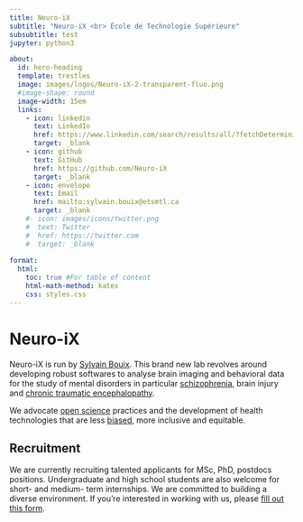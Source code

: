 ```yaml
---
title: Neuro-iX
subtitle: "Neuro-iX <br> École de Technologie Supérieure"
subsubtitle: test
jupyter: python3

about: 
  id: hero-heading
  template: trestles
  image: images/logos/Neuro-iX-2-transparent-fluo.png
  #image-shape: round
  image-width: 15em
  links:
    - icon: linkedin
      text: LinkedIn
      href: https://www.linkedin.com/search/results/all/?fetchDeterministicClustersOnly=true&heroEntityKey=urn%3Ali%3Afsd_profile%3AACoAAAE54G0B9SjSTi14XXga3b5V66C7b9BTXFI&keywords=sylvain%20bouix&origin=RICH_QUERY_TYPEAHEAD_HISTORY&position=0&searchId=90ed282e-d341-4c4e-8b36-131ab83ec6ea&sid=nWS
      target: _blank
    - icon: github
      text: GitHub
      href: https://github.com/Neuro-iX
      target: _blank
    - icon: envelope
      text: Email
      href: mailto:sylvain.bouix@etsmtl.ca   
      target: _blank
    #- icon: images/icons/twitter.png
    #  text: Twitter
    #  href: https://twitter.com
    #  target: _blank
    
format:
  html:
    toc: true #For table of content
    html-math-method: katex
    css: styles.css
---
```

  

<!-- This content appears above the formatted about page content. -->
:::{#hero-heading}

# Neuro-iX

Neuro-iX is run by [Sylvain Bouix](https://sbouix.github.io/){target="_blank"}. This brand new lab revolves around developing robust softwares to analyse brain imaging and behavioral data for the study of mental disorders in particular [schizophrenia](https://www.ampscz.org/){target="_blank"}, brain injury and [chronic traumatic encephalopathy](https://diagnosecte.com/){target="_blank"}. 

We advocate [open science](https://science.gc.ca/site/science/en/open-science-helping-make-science-accessible-all-canadians){target="_blank"} practices and the development of health technologies that are less [biased](https://www.nature.com/articles/s41467-017-00908-7){target="_blank"}, more inclusive and equitable.

<!-- This content appears below the formatted about page content. -->
:::

## Recruitment

We are currently recruiting talented applicants for MSc, PhD, postdocs positions. Undergraduate and high school students are also welcome for short- and medium- term internships. We are committed to building a diverse environment. If you’re interested in working with us, please [fill out this form](https://docs.google.com/forms/d/e/1FAIpQLSfUGxxQXknK1EXk4omb1Iyi5yVZHz5zsrpesy027biK0POcrg/viewform){target="_blank"}.
